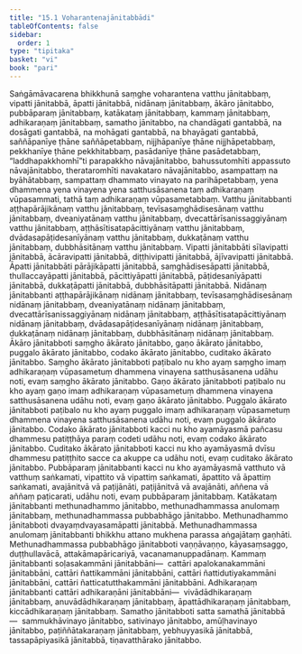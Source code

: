 ```yaml
---
title: "15.1 Voharantenajānitabbādi"
tableOfContents: false
sidebar:
  order: 1
type: "tipitaka"
basket: "vi"
book: "pari"
---
```



<DynamicBreadcrumb />

<Division number="368" book="pari">

<Paragraph number="1836" book="pari">
Saṅgāmāvacarena bhikkhunā saṃghe voharantena vatthu jānitabbaṃ, vipatti jānitabbā, āpatti jānitabbā, nidānaṃ jānitabbaṃ, ākāro jānitabbo, pubbāparaṃ jānitabbaṃ, katākataṃ jānitabbaṃ, kammaṃ jānitabbaṃ, adhikaraṇaṃ jānitabbaṃ, samatho jānitabbo, na chandāgati gantabbā, na dosāgati gantabbā, na mohāgati gantabbā, na bhayāgati gantabbā, saññāpanīye ṭhāne saññāpetabbaṃ, nijjhāpanīye ṭhāne nijjhāpetabbaṃ, pekkhanīye ṭhāne pekkhitabbaṃ, pasādanīye ṭhāne pasādetabbaṃ, “laddhapakkhomhī”ti parapakkho nāvajānitabbo, bahussutomhīti appassuto nāvajānitabbo, therataromhīti navakataro nāvajānitabbo, asampattaṃ na byāhātabbaṃ, sampattaṃ dhammato vinayato na parihāpetabbaṃ, yena dhammena yena vinayena yena satthusāsanena taṃ adhikaraṇaṃ vūpasammati, tathā taṃ adhikaraṇaṃ vūpasametabbaṃ.
</Paragraph>

</Division>
<Division number="369" book="pari">

<Paragraph number="1837" book="pari">
<Emphasis>Vatthu jānitabban</Emphasis>ti aṭṭhapārājikānaṃ vatthu jānitabbaṃ, tevīsasaṃghādisesānaṃ vatthu jānitabbaṃ, dveaniyatānaṃ vatthu jānitabbaṃ, dvecattārīsanissaggiyānaṃ vatthu jānitabbaṃ, aṭṭhāsītisatapācittiyānaṃ vatthu jānitabbaṃ, dvādasapāṭidesanīyānaṃ vatthu jānitabbaṃ, dukkaṭānaṃ vatthu jānitabbaṃ, dubbhāsitānaṃ vatthu jānitabbaṃ.
</Paragraph>

</Division>
<Division number="370" book="pari">

<Paragraph number="1838" book="pari">
<Emphasis>Vipatti jānitabbā</Emphasis>ti sīlavipatti jānitabbā, ācāravipatti jānitabbā, diṭṭhivipatti jānitabbā, ājīvavipatti jānitabbā.
</Paragraph>

</Division>
<Division number="371" book="pari">

<Paragraph number="1839" book="pari">
<Emphasis>Āpatti jānitabbā</Emphasis>ti pārājikāpatti jānitabbā, saṃghādisesāpatti jānitabbā, thullaccayāpatti jānitabbā, pācittiyāpatti jānitabbā, pāṭidesanīyāpatti jānitabbā, dukkaṭāpatti jānitabbā, dubbhāsitāpatti jānitabbā.
</Paragraph>

</Division>
<Division number="372" book="pari">

<Paragraph number="1840" book="pari">
<Emphasis>Nidānaṃ</Emphasis> <Emphasis>jānitabban</Emphasis>ti aṭṭhapārājikānaṃ nidānaṃ jānitabbaṃ, tevīsasaṃghādisesānaṃ nidānaṃ jānitabbaṃ, dveaniyatānaṃ nidānaṃ jānitabbaṃ, dvecattārīsanissaggiyānaṃ nidānaṃ jānitabbaṃ, aṭṭhāsītisatapācittiyānaṃ nidānaṃ jānitabbaṃ, dvādasapāṭidesanīyānaṃ nidānaṃ jānitabbaṃ, dukkaṭānaṃ nidānaṃ jānitabbaṃ, dubbhāsitānaṃ nidānaṃ jānitabbaṃ.
</Paragraph>

</Division>
<Division number="373" book="pari">

<Paragraph number="1841" book="pari">
<Emphasis>Ākāro jānitabbo</Emphasis>ti saṃgho ākārato jānitabbo, gaṇo ākārato jānitabbo, puggalo ākārato jānitabbo, codako ākārato jānitabbo, cuditako ākārato jānitabbo. <Emphasis>Saṃgho ākārato jānitabbo</Emphasis>ti paṭibalo nu kho ayaṃ saṃgho imaṃ adhikaraṇaṃ vūpasametuṃ dhammena vinayena satthusāsanena udāhu noti, evaṃ saṃgho ākārato jānitabbo. <Emphasis>Gaṇo ākārato jānitabbo</Emphasis>ti paṭibalo nu kho ayaṃ gaṇo imaṃ adhikaraṇaṃ vūpasametuṃ dhammena vinayena satthusāsanena udāhu noti, evaṃ gaṇo ākārato jānitabbo. <Emphasis>Puggalo ākārato jānitabbo</Emphasis>ti paṭibalo nu kho ayaṃ puggalo imaṃ adhikaraṇaṃ vūpasametuṃ dhammena vinayena satthusāsanena udāhu noti, evaṃ puggalo ākārato jānitabbo. <Emphasis>Codako ākārato jānitabbo</Emphasis>ti kacci nu kho ayamāyasmā pañcasu dhammesu patiṭṭhāya paraṃ codeti udāhu noti, evaṃ codako ākārato jānitabbo. <Emphasis>Cuditako ākārato jānitabbo</Emphasis>ti kacci nu kho ayamāyasmā dvīsu dhammesu patiṭṭhito sacce ca akuppe ca udāhu noti, evaṃ cuditako ākārato jānitabbo.
</Paragraph>

</Division>
<Division number="374" book="pari">

<Paragraph number="1842" book="pari">
<Emphasis>Pubbāparaṃ jānitabban</Emphasis>ti kacci nu kho ayamāyasmā vatthuto vā vatthuṃ saṅkamati, vipattito vā vipattiṃ saṅkamati, āpattito vā āpattiṃ saṅkamati, avajānitvā vā paṭijānāti, paṭijānitvā vā avajānāti, aññena vā aññaṃ paṭicarati, udāhu noti, evaṃ pubbāparaṃ jānitabbaṃ.
</Paragraph>

</Division>
<Division number="375" book="pari">

<Paragraph number="1843" book="pari">
<Emphasis>Katākataṃ jānitabban</Emphasis>ti methunadhammo jānitabbo, methunadhammassa anulomaṃ jānitabbaṃ, methunadhammassa pubbabhāgo jānitabbo. <Emphasis>Methunadhammo jānitabbo</Emphasis>ti dvayaṃdvayasamāpatti jānitabbā. <Emphasis>Methunadhammassa anulomaṃ</Emphasis> <Emphasis>jānitabban</Emphasis>ti bhikkhu attano mukhena parassa aṅgajātaṃ gaṇhāti. <Emphasis>Methunadhammassa pubbabhāgo jānitabbo</Emphasis>ti vaṇṇāvaṇṇo, kāyasaṃsaggo, duṭṭhullavācā, attakāmapāricariyā, vacanamanuppadānaṃ.
</Paragraph>

</Division>
<Division number="376" book="pari">

<Paragraph number="1844" book="pari">
<Emphasis>Kammaṃ jānitabban</Emphasis>ti soḷasakammāni jānitabbāni—  cattāri apalokanakammāni jānitabbāni, cattāri ñattikammāni jānitabbāni, cattāri ñattidutiyakammāni jānitabbāni, cattāri ñatticatutthakammāni jānitabbāni.
</Paragraph>

</Division>
<Division number="377" book="pari">

<Paragraph number="1845" book="pari">
<Emphasis>Adhikaraṇaṃ jānitabban</Emphasis>ti cattāri adhikaraṇāni jānitabbāni—  vivādādhikaraṇaṃ jānitabbaṃ, anuvādādhikaraṇaṃ jānitabbaṃ, āpattādhikaraṇaṃ jānitabbaṃ, kiccādhikaraṇaṃ jānitabbaṃ.
</Paragraph>

</Division>
<Division number="378" book="pari">

<Paragraph number="1846" book="pari">
<Emphasis>Samatho jānitabbo</Emphasis>ti satta samathā jānitabbā—  sammukhāvinayo jānitabbo, sativinayo jānitabbo, amūḷhavinayo jānitabbo, paṭiññātakaraṇaṃ jānitabbaṃ, yebhuyyasikā jānitabbā, tassapāpiyasikā jānitabbā, tiṇavatthārako jānitabbo.
</Paragraph>
</Division>